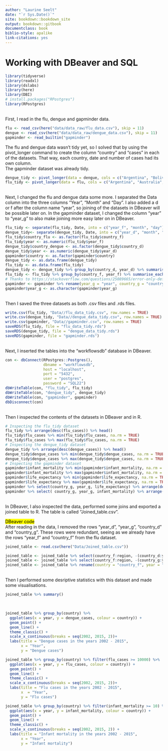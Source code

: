 ```yaml
---
author: "Laurine Seelt"
date: "`r Sys.Date()`"
site: bookdown::bookdown_site
output: bookdown::gitbook
documentclass: book
biblio-style: apalike
link-citations: yes
---
```


# Working with DBeaver and SQL

```r
library(tidyverse)
library(readxl)
library(dslabs)
library(here)
library(DBI)
# install.packages("RPostgres")
library(RPostgres)
```
<br>
First, I read in the flu, dengue and gapminder data.
<br>
```r
flu <- read_csv(here("data/data_raw/flu_data.csv"), skip = 11)
dengue <- read_csv(here("data/data_raw/dengue_data.csv"), skip = 11)
gapminder <- read_builtin("gapminder")
```

The flu and dengue data wasn't tidy yet, so I solved that by using the pivot_longer command to create the column "country" and "cases" in each of the datasets. That way, each country, date and number of cases had its own column. <br>
The gapminder dataset was already tidy.
<br>
```r
dengue_tidy <- pivot_longer(data = dengue, cols = c("Argentina", "Bolivia", "Brazil", "India", "Indonesia", "Mexico", "Philippines", "Singapore", "Thailand", "Venezuela"), names_to = "country_d", values_to = "dengue_cases")
flu_tidy <- pivot_longer(data = flu, cols = c("Argentina", "Australia", "Austria", "Belgium", "Bolivia", "Brazil", "Bulgaria", "Canada", "Chile", "France", "Germany", "Hungary", "Japan", "Mexico", "Netherlands", "New Zealand", "Norway", "Paraguay", "Peru", "Poland", "Romania", "Russia", "South Africa", "Spain", "Sweden", "Switzerland", "Ukraine", "United States", "Uruguay"), names_to = "country_f", values_to = "flu_cases")
```
<br>
Next, I changed the flu and dengue data some more. I separated the Data column into the three columns "Year", "Month" and "Day". I also added a d or f after the column name "year", so joining of the datasets in DBeaver will be possible later on.
In the gapminder dataset, I changed the column "year" to "year_g" to also make joining more easy later on in DBeaver.
<br>
```r
flu_tidy <- separate(flu_tidy, Date, into = c("year_f", "month", "day"), sep = "-")
dengue_tidy<- separate(dengue_tidy, Date, into = c("year_d", "month", "day"), sep = "-")
flu_tidy$country_flu <- as.factor(flu_tidy$country_f)
flu_tidy$year <- as.numeric(flu_tidy$year_f)
dengue_tidy$country_dengue <- as.factor(dengue_tidy$country_d)
dengue_tidy$year <- as.numeric(dengue_tidy$year_d)
gapminder$country <- as.factor(gapminder$country)
dengue_tidy <- as.data.frame(dengue_tidy)
flu_tidy <- as.data.frame(flu_tidy)
dengue_tidy <- dengue_tidy %>% group_by(country_d, year_d) %>% summarise_each(funs(sum), dengue_cases)
flu_tidy <- flu_tidy %>% group_by(country_f, year_f) %>% summarise_each(funs(sum), flu_cases)
# Thanks to https://stackoverflow.com/questions/25089665/error-only-defined-on-a-data-frame-with-all-numeric-variables-with-ddply-on-lar for the summarise_each command :)
gapminder <- gapminder %>% rename(year_g = "year", country_g = "country")
gapminder$year_g <- as.character(gapminder$year_g)
```
<br>
Then I saved the three datasets as both .csv files and .rds files.
<br>
```r
write.csv(flu_tidy, "Data//flu_data_tidy.csv", row.names = TRUE)
write.csv(dengue_tidy, "Data//dengue_data_tidy.csv", row.names = TRUE)
write.csv(gapminder, "Data//gapminder.csv", row.names = TRUE)
saveRDS(flu_tidy, file = "flu_data_tidy.rds")
saveRDS(dengue_tidy, file = "dengue_data_tidy.rds")
saveRDS(gapminder, file = "gapminder.rds")
```
<br>
Next, I inserted the tables into the "workflowsdb" database in DBeaver.
<br>
```r
con <- dbConnect(RPostgres::Postgres(),
                 dbname = "workflowsdb",
                 host = "localhost",
                 port = "5432",
                 user = "postgres",
                 password = "SQL22")
dbWriteTable(con, "flu_tidy", flu_tidy)
dbWriteTable(con, "dengue_tidy", dengue_tidy)
dbWriteTable(con, "gapminder", gapminder)
dbDisconnect(con)
```
<br>
Then I inspected the contents of the datasets in DBeaver and in R.
<br>
```r
# Inspecting the flu_tidy dataset
flu_tidy %>% arrange(desc(flu_cases)) %>% head()
flu_tidy$flu_cases %>% min(flu_tidy$flu_cases, na.rm = TRUE)
flu_tidy$flu_cases %>% max(flu_tidy$flu_cases, na.rm = TRUE)
# Inspecting the dengue_tidy dataset
dengue_tidy %>% arrange(desc(dengue_cases)) %>% head()
dengue_tidy$dengue_cases %>% min(dengue_tidy$dengue_cases, na.rm = TRUE)
dengue_tidy$dengue_cases %>% max(dengue_tidy$dengue_cases, na.rm = TRUE)
# Inspecting the gapminder dataset
gapminder$infant_mortality %>% min(gapminder$infant_mortality, na.rm = TRUE)
gapminder$infant_mortality %>% max(gapminder$infant_mortality, na.rm = TRUE)
gapminder$life_expectancy %>% min(gapminder$life_expectancy, na.rm = TRUE)
gapminder$life_expectancy %>% max(gapminder$life_expectancy, na.rm = TRUE)
gapminder %>% select(country_g, year_g, life_expectancy) %>% arrange(desc(life_expectancy)) %>% head
gapminder %>% select( country_g, year_g, infant_mortality) %>% arrange(desc(infant_mortality)) %>% head()
```
<br>
In DBeaver, I also inspected the data, performed some joins and exported a joined table to R. The table is called "Joined_table.csv".
<br>

<mark> DBeaver code </mark>
<br>
After reading in the data, I removed the rows "year_d", "year_g", "country_d" and "country_g". These rows were redundant, seeing as we already have the rows "year_f" and "country_f" from the flu dataset.
<br>
```r
joined_table <- read.csv(here("Data/Joined_table.csv"))

joined_table <- joined_table %>% select(country_f:region, -(country_d:year_d))
joined_table <- joined_table %>% select(country_f:region, -(country_g:year_g))
joined_table <- joined_table %>% rename(country = "country_f", year = "year_f")
```
<br>
Then I performed some desriptive statistics with this dataset and made some visualisations.
<br>
```r
joined_table %>% summary()
```
<br>
```r
joined_table %>% group_by(country) %>%
  ggplot(aes(x = year, y = dengue_cases, colour = country)) +
  geom_point() +
  geom_line() +
  theme_classic() +
  scale_x_continuous(breaks = seq(2002, 2015, 2))+
  labs(title = "Dengue cases in the years 2002 - 2015",
       x = "Year",
       y = "Dengue cases")

joined_table %>% group_by(country) %>% filter(flu_cases >= 10000) %>%
  ggplot(aes(x = year, y = flu_cases, colour = country)) +
  geom_point() +
  geom_line() +
  theme_classic() +
  scale_x_continuous(breaks = seq(2002, 2015, 2))+
  labs(title = "Flu cases in the years 2002 - 2015",
       x  = "Year", 
       y = "Flu cases")

joined_table %>% group_by(country) %>% filter(infant_mortality >= 10) %>%
  ggplot(aes(x = year, y = infant_mortality, colour = country)) +
  geom_point() +
  geom_line() +
  theme_classic() +
  scale_x_continuous(breaks = seq(2002, 2015, 2)) +
  labs(title = "Infant mortality in the years 2002 - 2015",
       x = "Year",
       y = "Infant mortality")
```

